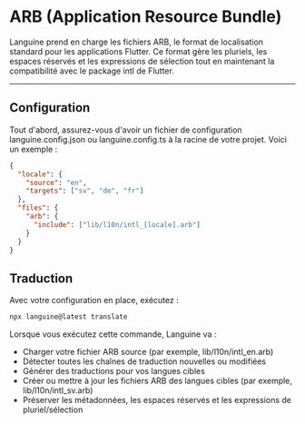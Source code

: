 # ARB (Application Resource Bundle)

Languine prend en charge les fichiers ARB, le format de localisation standard pour les applications Flutter. Ce format gère les pluriels, les espaces réservés et les expressions de sélection tout en maintenant la compatibilité avec le package intl de Flutter.

---

## Configuration

Tout d'abord, assurez-vous d'avoir un fichier de configuration languine.config.json ou languine.config.ts à la racine de votre projet. Voici un exemple :

```json
{
  "locale": {
    "source": "en",
    "targets": ["sv", "de", "fr"]
  },
  "files": {
    "arb": {
      "include": ["lib/l10n/intl_[locale].arb"]
    }
  }
}
```

## Traduction

Avec votre configuration en place, exécutez :

```bash
npx languine@latest translate
```

Lorsque vous exécutez cette commande, Languine va :

- Charger votre fichier ARB source (par exemple, lib/l10n/intl_en.arb)
- Détecter toutes les chaînes de traduction nouvelles ou modifiées
- Générer des traductions pour vos langues cibles
- Créer ou mettre à jour les fichiers ARB des langues cibles (par exemple, lib/l10n/intl_sv.arb)
- Préserver les métadonnées, les espaces réservés et les expressions de pluriel/sélection

